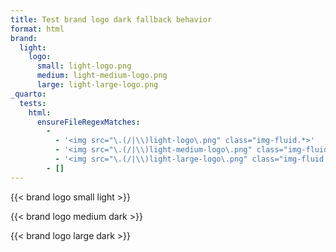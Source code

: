 ```yaml
---
title: Test brand logo dark fallback behavior
format: html
brand:
  light:
    logo:
      small: light-logo.png
      medium: light-medium-logo.png
      large: light-large-logo.png
_quarto:
  tests:
    html:
      ensureFileRegexMatches:
        - 
          - '<img src="\.(/|\\)light-logo\.png" class="img-fluid.*>'
          - '<img src="\.(/|\\)light-medium-logo\.png" class="img-fluid.*>'
          - '<img src="\.(/|\\)light-large-logo\.png" class="img-fluid.*>'
        - []
---
```


{{< brand logo small light >}}

{{< brand logo medium dark >}}

{{< brand logo large dark >}}